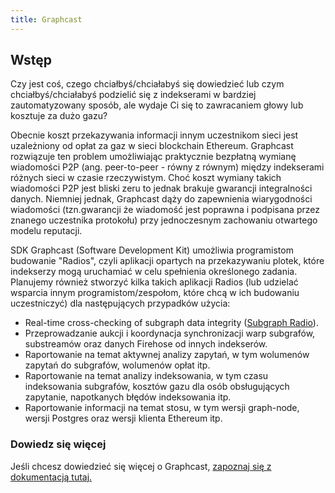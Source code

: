 ```yaml
---
title: Graphcast
---
```


## Wstęp

Czy jest coś, czego chciałbyś/chciałabyś się dowiedzieć lub czym chciałbyś/chciałabyś podzielić się z indekserami w bardziej zautomatyzowany sposób, ale wydaje Ci się to zawracaniem głowy lub kosztuje za dużo gazu?

Obecnie koszt przekazywania informacji innym uczestnikom sieci jest uzależniony od opłat za gaz w sieci blockchain Ethereum. Graphcast rozwiązuje ten problem umożliwiając praktycznie bezpłatną wymianę wiadomości P2P (ang. peer-to-peer - równy z równym) między indekserami różnych sieci w czasie rzeczywistym. Choć koszt wymiany takich wiadomości P2P jest bliski zeru to jednak brakuje gwarancji integralności danych. Niemniej jednak, Graphcast dąży do zapewnienia wiarygodności wiadomości (tzn.gwarancji że wiadomość jest poprawna i podpisana przez znanego uczestnika protokołu) przy jednoczesnym zachowaniu otwartego modelu reputacji.

SDK Graphcast (Software Development Kit) umożliwia programistom budowanie "Radios", czyli aplikacji opartych na przekazywaniu plotek, które indekserzy mogą uruchamiać w celu spełnienia określonego zadania. Planujemy również stworzyć kilka takich aplikacji Radios (lub udzielać wsparcia innym programistom/zespołom, które chcą w ich budowaniu uczestniczyć) dla następujących przypadków użycia:

- Real-time cross-checking of subgraph data integrity ([Subgraph Radio](https://docs.graphops.xyz/graphcast/radios/subgraph-radio/intro)).
- Przeprowadzanie aukcji i koordynacja synchronizacji warp subgrafów, substreamów oraz danych Firehose od innych indekserów.
- Raportowanie na temat aktywnej analizy zapytań, w tym wolumenów zapytań do subgrafów, wolumenów opłat itp.
- Raportowanie na temat analizy indeksowania, w tym czasu indeksowania subgrafów, kosztów gazu dla osób obsługujących zapytanie, napotkanych błędów indeksowania itp.
- Raportowanie informacji na temat stosu, w tym wersji graph-node, wersji Postgres oraz wersji klienta Ethereum itp.

### Dowiedz się więcej

Jeśli chcesz dowiedzieć się więcej o Graphcast, [zapoznaj się z dokumentacją tutaj.](https://docs.graphops.xyz/graphcast/intro)
